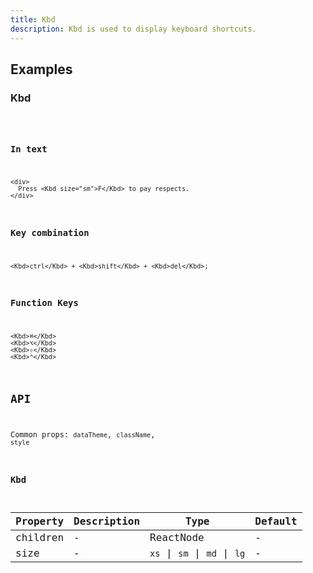 ```yaml
---
title: Kbd
description: Kbd is used to display keyboard shortcuts.
---
```


## Examples

### Kbd

<code src="./demo/basic.tsx" />

### In text

```tsx live
<div>
  Press <Kbd size="sm">F</Kbd> to pay respects.
</div>
```

### Key combination

```tsx live
<Kbd>ctrl</Kbd> + <Kbd>shift</Kbd> + <Kbd>del</Kbd>;
```

### Function Keys

```tsx live
<Kbd>⌘</Kbd>
<Kbd>⌥</Kbd>
<Kbd>⇧</Kbd>
<Kbd>⌃</Kbd>

```

## API

Common props: `dataTheme`, `className`, `style`

### Kbd

| Property | Description | Type                         | Default |
| -------- | ----------- | ---------------------------- | ------- |
| children | -           | ReactNode                    | -       |
| size     | -           | `xs` \| `sm` \| `md` \| `lg` | -       |
